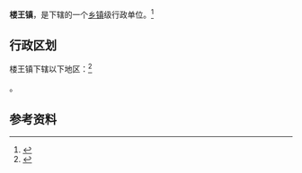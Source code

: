 {{中国乡级行政区|32/09/03/102/000}}

'''楼王镇'''，是{{PRC admin/fullname|32/09/03/102/000|3}}下辖的一个[[乡镇|乡镇]]级行政单位。<ref>{{PRC admin/ref sgc|{{PRC admin/parent|32/09/03/102/000}}}}</ref>

== 行政区划 ==

楼王镇下辖以下地区：<ref>{{PRC admin/ref sgc|32/09/03/102/000}}</ref>

{{PRC admin/children|32/09/03/102/000}}。

== 参考资料 ==

{{reflist}}

{{行政区划小作品}}
{{PRC admin/navcat|32/09/03/102/000}}